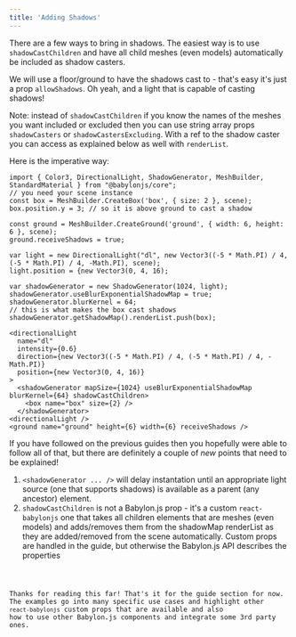 ```yaml
---
title: 'Adding Shadows'
---
```


There are a few ways to bring in shadows. The easiest way is to use
`shadowCastChildren` and have all child meshes (even models) automatically be
included as shadow casters.

We will use a floor/ground to have the shadows cast to - that's easy it's just a
prop `allowShadows`. Oh yeah, and a light that is capable of casting shadows!

Note: instead of `shadowCastChildren` if you know the names of the meshes you
want included or excluded then you can use string array props `shadowCasters` or
`shadowCastersExcluding`. With a ref to the shadow caster you can access as
explained below as well with `renderList`.

Here is the imperative way:

```tsx
import { Color3, DirectionalLight, ShadowGenerator, MeshBuilder, StandardMaterial } from "@babylonjs/core";
// you need your scene instance
const box = MeshBuilder.CreateBox('box', { size: 2 }, scene);
box.position.y = 3; // so it is above ground to cast a shadow

const ground = MeshBuilder.CreateGround('ground', { width: 6, height: 6 }, scene);
ground.receiveShadows = true;

var light = new DirectionalLight("dl", new Vector3((-5 * Math.PI) / 4, (-5 * Math.PI) / 4, -Math.PI), scene);
light.position = {new Vector3(0, 4, 16);

var shadowGenerator = new ShadowGenerator(1024, light);
shadowGenerator.useBlurExponentialShadowMap = true;
shadowGenerator.blurKernel = 64;
// this is what makes the box cast shadows
shadowGenerator.getShadowMap().renderList.push(box);
```

```tsx
<directionalLight
  name="dl"
  intensity={0.6}
  direction={new Vector3((-5 * Math.PI) / 4, (-5 * Math.PI) / 4, -Math.PI)}
  position={new Vector3(0, 4, 16)}
>
  <shadowGenerator mapSize={1024} useBlurExponentialShadowMap blurKernel={64} shadowCastChildren>
    <box name="box" size={2} />
  </shadowGenerator>
<directionalLight />
<ground name="ground" height={6} width={6} receiveShadows />
```

If you have followed on the previous guides then you hopefully were able to
follow all of that, but there are definitely a couple of _new_ points that need
to be explained!

1. `<shadowGenerator ... />` will delay instantation until an appropriate light
   source (one that supports shadows) is available as a parent (any ancestor)
   element.
2. `shadowCastChildren` is not a Babylon.js prop - it's a custom
   `react-babylonjs` one that takes all children elements that are meshes (even
   models) and adds/removes them from the shadowMap renderList as they are
   added/removed from the scene automatically. Custom props are handled in the
   guide, but otherwise the Babylon.js API describes the properties

<code src="./adding-shadows/AddingShadows.tsx" />

Thanks for reading this far! That's it for the guide section for now. The
examples go into many specific use cases and highlight other `react-babylonjs`
custom props that are available and also how to use other Babylon.js components
and integrate some 3rd party ones.
